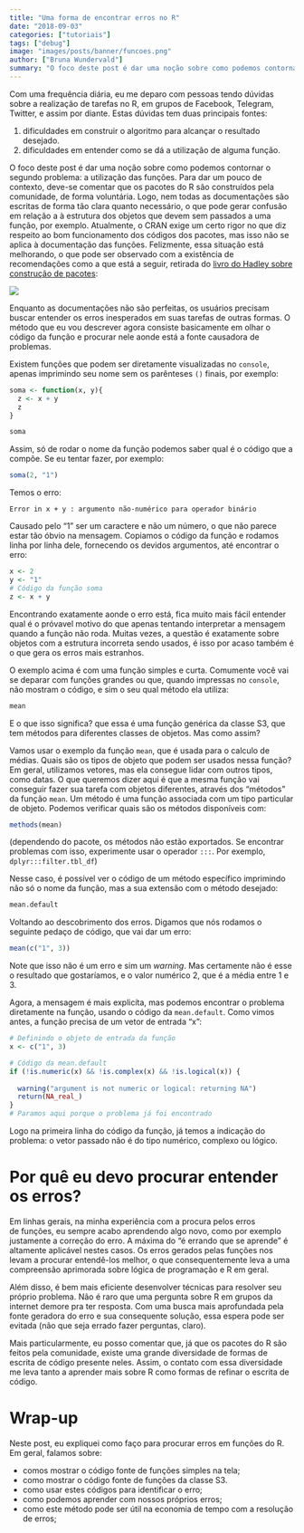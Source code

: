 ```yaml
---
title: "Uma forma de encontrar erros no R"
date: "2018-09-03"
categories: ["tutoriais"]
tags: ["debug"]
image: "images/posts/banner/funcoes.png"
author: ["Bruna Wundervald"]
summary: "O foco deste post é dar uma noção sobre como podemos contornar dificuldades em entender como se dá a utilização de alguma função do R."
---
```


Com uma frequência diária, eu me deparo com pessoas
tendo dúvidas sobre a realização de tarefas no R, 
em grupos de Facebook, Telegram, Twitter, e assim 
por diante. Estas dúvidas tem duas principais fontes:

  1. dificuldades em construir o algoritmo para alcançar o 
  resultado desejado. 
  2. dificuldades em entender como se dá a utilização de alguma função. 

O foco deste post é dar uma noção sobre como podemos contornar
o segundo problema: a utilização das funções. Para dar um 
pouco de contexto, deve-se comentar que os pacotes do R são 
construídos pela comunidade, de forma voluntária. Logo, nem 
todas as documentações são escritas de forma tão clara
quanto necessário, o que pode gerar confusão em relação a 
à estrutura dos objetos que devem sem passados a uma função, por exemplo. 
Atualmente, o CRAN exige um certo rigor no que diz
respeito ao bom funcionamento dos códigos dos pacotes, mas 
isso não se aplica à documentação das funções. Felizmente,
essa situação está melhorando, o que pode ser observado com
a existência de recomendações como a que está a seguir, 
retirada do [livro do Hadley sobre construção de pacotes](http://r-pkgs.had.co.nz/):

![](https://user-images.githubusercontent.com/4706822/44997538-7730d400-af85-11e8-8383-2679a3adc429.jpg)
<br>

Enquanto as documentações não são perfeitas, os usuários precisam
buscar entender os erros inesperados em suas tarefas de outras formas.
O método que eu vou descrever agora consiste basicamente em olhar o código 
da função e procurar nele aonde está a fonte causadora de problemas. 

Existem funções que podem ser diretamente visualizadas no `console`, 
apenas imprimindo seu nome sem os parênteses `()` finais, por exemplo:

```r
soma <- function(x, y){
  z <- x + y
  z
}

soma
```


Assim, só de rodar o nome da função podemos saber qual é o código
que a compõe. Se eu tentar fazer, por exemplo:  

```r
soma(2, "1")
```

Temos o erro: 

`Error in x + y : argumento não-numérico para operador binário` 

Causado pelo "1" ser um caractere e não um número, o que não 
parece estar tão óbvio na mensagem. Copiamos o código da
função e rodamos linha por linha dele, fornecendo os devidos argumentos, 
até encontrar o erro: 

```r
x <- 2
y <- "1"
# Código da função soma
z <- x + y
```

Encontrando exatamente aonde o erro está, fica muito mais fácil entender
qual é o próvavel motivo do que apenas tentando interpretar a mensagem
quando a função não roda. Muitas vezes, a questão é exatamente
sobre objetos com a estrutura incorreta sendo usados, é isso por acaso
também é o que gera os erros mais estranhos. 

O exemplo acima é com uma função simples e curta. Comumente você 
vai se deparar com funções grandes ou que, quando impressas no `console`, 
não mostram o código, e sim o seu qual método ela utiliza: 

```r
mean
```



E o que isso significa? que essa é uma função genérica da classe S3,
que tem métodos para diferentes classes de objetos. Mas como assim?

Vamos usar o exemplo da função `mean`, que é usada para o calculo
de médias. Quais são os tipos de objeto que podem ser usados 
nessa função? Em geral, utilizamos vetores, mas ela consegue
lidar com outros tipos, como datas. O que queremos dizer aqui 
é que a mesma função vai conseguir fazer sua tarefa com
objetos diferentes, através dos "métodos" da função `mean`.
Um método é uma função associada com um tipo particular de
objeto. Podemos verificar quais são os métodos disponíveis com:

```r
methods(mean)
```

(dependendo do pacote, os métodos não estão exportados. Se encontrar problemas com isso, experimente usar o operador `:::`. Por exemplo, `dplyr:::filter.tbl_df`)

Nesse caso, é possível ver o código de um método específico
imprimindo não só o nome da função, mas a sua extensão com 
o método desejado:

```r
mean.default
```

Voltando ao descobrimento dos erros. Digamos que nós rodamos o 
seguinte pedaço de código, que vai dar um erro: 


```r
mean(c("1", 3))
```

Note que isso não é um erro e sim um *warning*. Mas certamente não é esse o resultado que gostaríamos, e o valor numérico 2, que é a média entre 1 e 3.

Agora, a mensagem é mais explicíta, mas podemos encontrar
o problema diretamente na função, usando o código da `mean.default`. 
Como vimos antes, a função precisa de um vetor de entrada "x":

```r
# Definindo o objeto de entrada da função
x <- c("1", 3)

# Código da mean.default 
if (!is.numeric(x) && !is.complex(x) && !is.logical(x)) {
  
  warning("argument is not numeric or logical: returning NA")
  return(NA_real_)
}
# Paramos aqui porque o problema já foi encontrado

```

Logo na primeira linha do código da função, já temos a
indicação do problema: o vetor passado não é do tipo numérico, 
complexo ou lógico. 

# Por quê eu devo procurar entender os erros?

Em linhas gerais, na minha experiência com a procura pelos erros  
de funções, eu sempre acabo aprendendo algo novo, como por 
exemplo justamente a correção do erro. A máxima do
"é errando que se aprende" é altamente aplicável nestes 
casos. Os erros gerados pelas funções nos levam a procurar
entendê-los melhor, o que consequentemente leva a uma
compreensão aprimorada sobre lógica de programação 
e R em geral. 

Além disso, é bem mais eficiente desenvolver técnicas para resolver seu
próprio problema. Não é raro que uma pergunta sobre R
em grupos da internet demore pra ter resposta. Com uma
busca mais aprofundada pela fonte geradora do erro e sua
consequente solução, essa espera pode ser evitada (não que
seja errado fazer perguntas, claro).   

Mais particularmente, eu posso comentar que, já que os 
pacotes do R são feitos pela comunidade, existe uma grande 
diversidade de formas de escrita de código presente neles. 
Assim, o contato com essa diversidade me leva tanto a aprender 
mais sobre R como formas de refinar o escrita de código. 


# Wrap-up

Neste post, eu expliquei como faço para procurar 
erros em funções do R. Em geral, falamos sobre: 

  - comos mostrar o código fonte de funções simples na tela;
  - como mostrar o código fonte de funções da classe S3.
  - como usar estes códigos para identificar o erro;
  - como podemos aprender com nossos próprios erros;
  - como este método pode ser útil na economia de tempo com 
  a resolução de erros;

